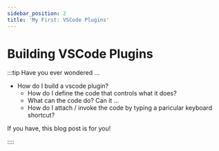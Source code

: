 ```yaml
---
sidebar_position: 2
title: 'My First: VSCode Plugins'
---
```



# Building VSCode Plugins

:::tip Have you ever wondered ...

- How do I build a vscode plugin?
    - How do I define the code that controls what it does?
    - What can the code do? Can it ...
    - How do I attach / invoke the code by typing a paricular keyboard shortcut?

If you have, this blog post is for you!

:::: 

<Footer/>